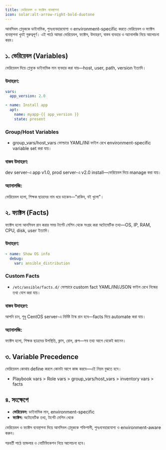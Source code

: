 ```yaml
---
title: ভেরিয়েবল ও ফ্যাক্টস ব্যবস্থাপনা
icon: solar:alt-arrow-right-bold-duotone
---
```


আনসিবল প্লেবুককে ডাইনামিক, পুনঃব্যবহারযোগ্য ও environment-specific করতে ভেরিয়েবল ও ফ্যাক্টস ব্যবস্থাপনা খুবই গুরুত্বপূর্ণ। এই পাঠে আমরা ভেরিয়েবল, ফ্যাক্টস, উদাহরণ, বাস্তব ব্যবহার ও অ্যানালজি নিয়ে আলোচনা করব।

## ১. ভেরিয়েবল (Variables)

ভেরিয়েবল দিয়ে প্লেবুকে ডাইনামিক মান ব্যবহার করা যায়—host, user, path, version ইত্যাদি।

### উদাহরণ:
```yaml
vars:
  app_version: 2.0

- name: Install app
  apt:
    name: myapp-{{ app_version }}
    state: present
```

### Group/Host Variables
- group_vars/host_vars ফোল্ডারে YAML/INI ফাইল রেখে environment-specific variable set করা যায়।

### বাস্তব উদাহরণ:

dev server-এ app v1.0, prod server-এ v2.0 install—ভেরিয়েবল দিয়ে manage করা যায়।

### অ্যানালজি:

ভেরিয়েবল হলো, শিক্ষক ছাত্রদের নাম ধরে ডাকেন—"রাকিব, বই খুলো"।

## ২. ফ্যাক্টস (Facts)

ফ্যাক্টস হলো আনসিবল রান করার সময় টার্গেট মেশিন থেকে সংগ্রহ করা অটোমেটিক তথ্য—OS, IP, RAM, CPU, disk, user ইত্যাদি।

### উদাহরণ:
```yaml
- name: Show OS info
  debug:
    var: ansible_distribution
```

### Custom Facts
- `/etc/ansible/facts.d/` ফোল্ডারে custom fact YAML/INI/JSON ফাইল রেখে নিজের তথ্য যোগ করা যায়।

### বাস্তব উদাহরণ:

আপনি চান, শুধু CentOS server-এ নির্দিষ্ট টাস্ক রান হবে—facts দিয়ে automate করা যায়।

### অ্যানালজি:

ফ্যাক্টস হলো, শিক্ষক ছাত্রদের উপস্থিতি, ক্লাস, রোল, গ্রুপ—সব তথ্য আগে থেকেই জানেন।

## ৩. Variable Precedence

ভেরিয়েবল কোথায় define করলে কোনটা আগে কাজ করবে—এই নিয়ম বুঝতে হবে।
- Playbook vars > Role vars > group_vars/host_vars > inventory vars > facts

## ৪. সংক্ষেপে

- **ভেরিয়েবল:** ডাইনামিক মান, environment-specific
- **ফ্যাক্টস:** অটোমেটিক তথ্য, টার্গেট মেশিন থেকে

ভেরিয়েবল ও ফ্যাক্টস ব্যবস্থাপনা দিয়ে আনসিবল প্লেবুককে শক্তিশালী, পুনঃব্যবহারযোগ্য ও environment-aware করুন।

পরবর্তী পাঠে হ্যান্ডলার ও নোটিফিকেশন নিয়ে আলোচনা হবে।
